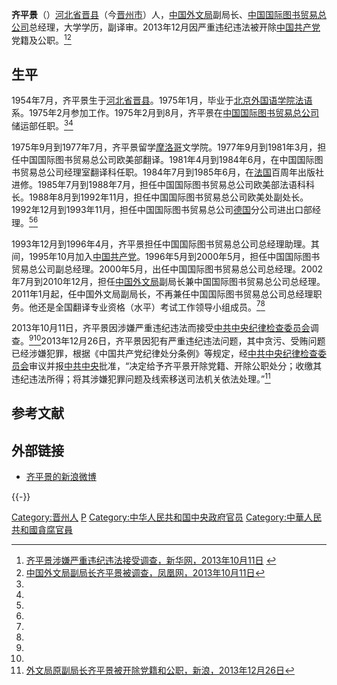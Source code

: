 '''齐平景'''（{{bd|1954年|7月||}}）[[河北省|河北省]][[晋县|晋县]]（今[[晋州市|晋州市]]）人，[[中国外文局|中国外文局]]副局长、[[中国国际图书贸易总公司|中国国际图书贸易总公司]]总经理，大学学历，副译审。2013年12月因严重违纪违法被开除[[中国共产党|中国共产党]]党籍及公职。<ref name=xhw>[http://news.xinhuanet.com/legal/2013-10/11/c_117668861.htm 齐平景涉嫌严重违纪违法接受调查，新华网，2013年10月11日] {{webarchive|url=https://web.archive.org/web/20131231221459/http://news.xinhuanet.com/legal/2013-10/11/c_117668861.htm |date=2013年12月31日 }}</ref><ref name=ifeng>[http://news.ifeng.com/mainland/special/fanfu/content-3/detail_2013_10/11/30227427_0.shtml 中国外文局副局长齐平景被调查，凤凰网，2013年10月11日]</ref>

==生平==
1954年7月，齐平景生于[[河北省|河北省]][[晋县|晋县]]。1975年1月，毕业于[[北京外国语学院|北京外国语学院]][[法语|法语]]系。1975年2月参加工作。1975年2月到8月，齐平景在[[中国国际图书贸易总公司|中国国际图书贸易总公司]]储运部任职。<ref name=xhw/><ref name=ifeng/>

1975年9月到1977年7月，齐平景留学[[摩洛哥|摩洛哥]]文学院。1977年9月到1981年3月，担任中国国际图书贸易总公司欧美部翻译。1981年4月到1984年6月，在中国国际图书贸易总公司经理室翻译科任职。1984年7月到1985年6月，在[[法国|法国]]百周年出版社进修。1985年7月到1988年7月，担任中国国际图书贸易总公司欧美部法语科科长。1988年8月到1992年11月，担任中国国际图书贸易总公司欧美处副处长。1992年12月到1993年11月，担任中国国际图书贸易总公司[[德国|德国]]分公司进出口部经理。<ref name=xhw/><ref name=ifeng/>

1993年12月到1996年4月，齐平景担任中国国际图书贸易总公司总经理助理。其间，1995年10月加入[[中国共产党|中国共产党]]。1996年5月到2000年5月，担任中国国际图书贸易总公司副总经理。2000年5月，出任中国国际图书贸易总公司总经理。2002年7月到2010年12月，担任[[中国外文局|中国外文局]]副局长兼中国国际图书贸易总公司总经理。2011年1月起，任中国外文局副局长，不再兼任中国国际图书贸易总公司总经理职务。他还是全国翻译专业资格（水平）考试工作领导小组成员。<ref name=xhw/><ref name=ifeng/>

2013年10月11日，齐平景因涉嫌严重违纪违法而接受[[中共中央纪律检查委员会|中共中央纪律检查委员会]]调查。<ref name=xhw/><ref name=ifeng/>2013年12月26日，齐平景因犯有严重违纪违法问题，其中贪污、受贿问题已经涉嫌犯罪，根据《中国共产党纪律处分条例》等规定，经[[中共中央纪律检查委员会|中共中央纪律检查委员会]]审议并报[[中共中央|中共中央]]批准，“决定给予齐平景开除党籍、开除公职处分；收缴其违纪违法所得；将其涉嫌犯罪问题及线索移送司法机关依法处理。”<ref name=sina>[http://news.sina.com.cn/c/2013-12-26/171129090259.shtml 外文局原副局长齐平景被开除党籍和公职，新浪，2013年12月26日]</ref>

==参考文献==
{{reflist}}

==外部链接==
*[http://weibo.com/u/1300987262 齐平景的新浪微博]

{{-}}
{{start box}}
{{s-bus}}
{{s-before|[[刘质彬|刘质彬]]}}
{{s-title|[[中国国际图书贸易总公司|中国国际图书贸易总公司]]总经理|2000年5月—2010年12月}}
{{s-after|[[孟祥杰|孟祥杰]]|（[[中国国际图书贸易集团公司|中国国际图书贸易集团公司]]总经理）}}
{{end box}}

{{中共十八大到十九大期间的反腐败工作}}
{{DEFAULTSORT:Qí Píngjǐng}}
[[Category:晋州人|Category:晋州人]]
[[Category:齊姓|P]]
[[Category:中华人民共和国中央政府官员|Category:中华人民共和国中央政府官员]]
[[Category:中華人民共和國貪腐官員|Category:中華人民共和國貪腐官員]]